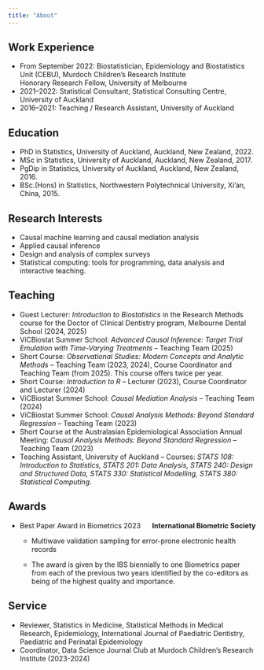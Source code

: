 ```yaml
---
title: "About"
---
```



## Work Experience
 * From September 2022: Biostatistician, Epidemiology and Biostatistics Unit (CEBU), Murdoch Children's Research Institute  
  Honorary Research Fellow, University of Melbourne  
 * 2021–2022: Statistical Consultant, Statistical Consulting Centre, University of Auckland  
 * 2016–2021: Teaching / Research Assistant, University of Auckland 

## Education

 * PhD in Statistics, University of Auckland,  Auckland, New Zealand, 2022.
 * MSc in Statistics, University of Auckland,  Auckland, New Zealand, 2017.
 * PgDip in Statistics, University of Auckland, Auckland, New Zealand, 2016.
 * BSc.(Hons) in Statistics, Northwestern Polytechnical University, Xi’an, China, 2015.

## Research Interests

 * Causal machine learning and causal mediation analysis
 * Applied causal inference
 * Design and analysis of complex surveys
 * Statistical computing: tools for programming, data analysis and interactive teaching.

## Teaching 
 * Guest Lecturer: *Introduction to Biostatistics* in the Research Methods course for the Doctor of Clinical Dentistry program, Melbourne Dental School (2024, 2025)  
 * ViCBiostat Summer School: *Advanced Causal Inference: Target Trial Emulation with Time-Varying Treatments* – Teaching Team (2025)
 * Short Course: *Observational Studies: Modern Concepts and Analytic Methods* – Teaching Team (2023, 2024), Course Coordinator and Teaching Team (from 2025). This course offers twice per year.
 * Short Course: *Introduction to R* – Lecturer (2023), Course Coordinator and Lecturer (2024)  
 * ViCBiostat Summer School: *Causal Mediation Analysis* – Teaching Team (2024)  
 * ViCBiostat Summer School: *Causal Analysis Methods: Beyond Standard Regression* – Teaching Team (2023)  
 * Short Course at the Australasian Epidemiological Association Annual Meeting: *Causal Analysis Methods: Beyond Standard Regression* – Teaching Team (2023)  
 * Teaching Assistant, University of Auckland – Courses: *STATS 108: Introduction to Statistics, STATS 201: Data Analysis, STATS 240: Design and Structured Data, STATS 330: Statistical Modelling, STATS 380: Statistical Computing*.



## Awards

 * <div style="display: flex; justify-content: space-between;">
    <div style="text-align: left;">Best Paper Award in Biometrics 2023</div>
    <div style="text-align: right;">**International Biometric Society**</div>
</div>
 
   - Multiwave validation sampling for error-prone electronic health records
   
   - The award is given by the IBS biennially to one Biometrics paper from each of the previous two years identified by the co-editors as being of the highest quality and importance.


## Service
 
 * Reviewer, Statistics in Medicine, Statistical Methods in Medical Research, Epidemiology, International Journal of Paediatric Dentistry, Paediatric and Perinatal Epidemiology
 * Coordinator, Data Science Journal Club at Murdoch Children's Research Institute (2023-2024)  
  
